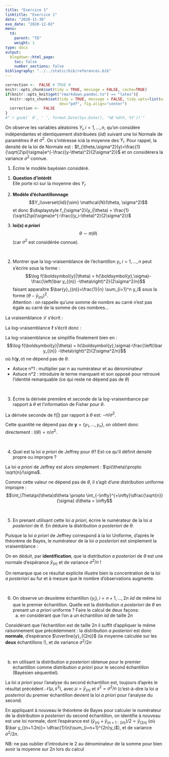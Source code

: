```yaml
---
title: "Exercice 1"
linktitle: "Exercice 1"
date: "2020-11-30"
exo_date: "2020-12-02"
menu:
  td:
    parent: "TD"
    weight: 1
type: docs
output:
  blogdown::html_page:
    toc: false
    number_sections: false
bibliography: "../../static/bib/references.bib"
---
```


```r
correction <-  FALSE # TRUE #
knitr::opts_chunk$set(tidy = TRUE, message = FALSE, cache=TRUE)
if(knitr::opts_knit$get("rmarkdown.pandoc.to") == "latex"){
  knitr::opts_chunk$set(tidy = TRUE, message = FALSE, tidy.opts=list(width.cutoff=45), 
                        dev="pdf", fig.align="center")
  correction <-  FALSE
}
#"`r gsub(' 0', ' ', format.Date(Sys.Date(), '%B %dth, %Y'))`"
```

On observe les variables aléatoires $Y_i, i=1,\ldots,n$, qu'on considère indépendantes et identiquement distribuées ($iid$) suivant une loi Normale de paramètres $\theta$ et $\sigma^2$. On s'intéresse icià la moyenne des $Y_i$.
Pour rappel, la densité de la loi de Normale est : $f_{\theta,\sigma^2}(y)=\frac{1}{\sqrt{2\pi}\sigma}e^{-\frac{(y-\theta)^2}{2\sigma^2}}$ et on considérera la variance $\sigma^2$ connue.

 1. Écrire le modèle bayésien considéré.
	
:::Correction
 1. **Question d'intérêt**  
 Elle porte ici sur la moyenne des $Y_i$.
 
 2. **Modèle d'échantillonnage**
 $$Y_i\overset{iid}{\sim} \mathcal{N}(\theta, \sigma^2)$$
 et donc $\displaystyle f_{\sigma^2}(y_i|\theta) = \frac{1}{\sqrt{2\pi}\sigma}e^{-\frac{(y_i-\theta)^2}{2\sigma^2}}$
 
 3. **loi(s) *a priori***
 $$\theta\sim\pi(\theta)$$
 (car $\sigma^2$ est considérée connue).
:::
<br>


 2. Montrer que la log-vraisemblance de l'échantillon $y_i, i=1,\ldots,n$ peut s'écrire sous la forme : 
$$\log f(\boldsymbol{y}|\theta) = h(\boldsymbol{y},\sigma)-\frac{\left(\bar y_{(n)} -\theta\right)^2}{2\sigma^2/n}$$
faisant apparaître $\bar{y}_{(n)}=\frac{1}{n} \sum_{i=1}^n y_i$ sous la forme $\left(\theta-\bar{y}_{(n)}\right)^2$.  
Attention : on rappelle qu'une somme de nombre au carré n'est pas égale au carré de la somme de ces nombres...
 
:::Correction
La vraisemblance $\mathcal{L}$ s'écrit :
\begin{align*}
\mathcal{L}(y_1,\dots,y_n|\theta) =  f(\boldsymbol{y}|\theta) & = \prod_{i=1}^n f_{\sigma^2}(y_i|\theta)\\
 & = \prod_{i=1}^n \frac{1}{\sqrt{2\pi}\sigma}e^{-\frac{(y_i-\theta)^2}{2\sigma^2}}\\
 & = \left(\frac{1}{\sqrt{2\pi}\sigma}\right)^n e^{-\frac{1}{2\sigma^2}\sum_{i=1}^n(y_i-\theta)^2}
\end{align*}

La log-vraisemblance $\ell$ s'écrit donc :
\begin{align*}
  \ell(y_1,\dots,y_n|\theta) = \log f(\boldsymbol{y}|\theta) & = n\left(\frac{1}{\sqrt{2\pi}\sigma}\right) -\frac{1}{2\sigma^2}\sum_{i=1}^n(y_i-\theta)^2\\
  & = n\log\left(\frac{1}{\sqrt{2\pi}\sigma}\right) - \frac{1}{2\sigma^2}\sum_{i=1}^n y_i^2  + 2\frac{1}{2\sigma^2}\theta\sum_{i=1}^ny_i - n\frac{1}{2\sigma^2} \theta^2\\
  & = n\log\left(\frac{1}{\sqrt{2\pi}\sigma}\right) - \frac{1}{2\sigma^2}\sum_{i=1}^n y_i^2  + 2\frac{n}{2\sigma^2}\theta\bar{y}_{(n)} - \frac{n}{2\sigma^2} \theta^2 \\
  & \phantom{ = }+ \frac{n}{2\sigma^2}\bar{y}_{(n)}^2  - \frac{n}{2\sigma^2}\bar{y}_{(n)}^2\\
  & = n\log\left(\frac{1}{\sqrt{2\pi}\sigma}\right) - \frac{1}{2\sigma^2}\sum_{i=1}^n y_i^2 + \frac{n}{2\sigma^2}\bar{y}_{(n)}^2 - \frac{n}{2\sigma^2}(\bar{y}_{(n)} - \theta)^2
\end{align*}


La log-vraisemblance se simplifie finalement bien en :
$$\log f(\boldsymbol{y}|\theta) = h(\boldsymbol{y},\sigma)-\frac{\left(\bar y_{(n)} -\theta\right)^2}{2\sigma^2/n}$$
où $h(\boldsymbol{y},\sigma)$ ne dépend pas de $\theta$. 

 - Astuce n°1 : multiplier par $n$ au numérateur et au dénominateur
 - Astuce n°2 : introduire le terme manquant et son opposé pour retrouvé l'identité remarquable (ce qui reste ne dépend pas de $\theta$)
:::
<br>

 3. Écrire la dérivée première et seconde de la log-vraisembance par rapport à $\theta$ et l'information de Fisher pour $\theta$.

:::Correction
La dérivée seconde de \log f(\boldsymbol{y}|\theta) par rapport à $\theta$ est: $-n/\sigma^2$.

Cette quantité ne dépend pas de $\boldsymbol{y} =\{y_1,\dots,y_n\}$, on obtient donc directement : $I(\theta)=n/\sigma^2$.
:::
<br>

 4. Quel est la loi *a priori* de Jeffrey pour $\theta$? Est-ce qu'il définit densité propre ou impropre ?
 
:::Correction
La loi *a priori* de Jeffrey est alors simplement : $\pi(\theta)\propto \sqrt{n}/\sigma$. 

Comme cette valeur ne dépend pas de $\theta$, il s'agit d'une distribution uniforme impropre :
    $$\int_\Theta\pi(\theta)d\theta \propto \int_{-\infty}^{+\infty}\dfrac{\sqrt{n}}{\sigma} d\theta = \infty$$
:::
<br>

 5. En prenant utilisant cette loi *a priori*, écrire le numérateur de la loi *a posteriori* de $\theta$.  En déduire la distribution *a posteriori* de $\theta$.
 
:::Correction
Puisque la loi *a priori* de Jeffrey correspond à la loi Uniforme, d'après le théorème de Bayes, le numérateur de la loi *a posteriori* est simplement la vraisemblance :
\begin{align*}
  p(\theta|\boldsymbol{y}) &\propto f(\boldsymbol{y}|\theta) \pi(\theta)\\
  & \propto e^{-\frac{(\bar y_{(n)}-\theta)^2}{2\sigma^2/n}}
\end{align*}

On en déduit, par **identification**, que la distribution *a posteriori* de $\theta$ est une normale d'espérance $\bar y_{(n)}$ et de variance $\sigma^2/n$ ! 

On remarque que ce résultat explicite illustre bien la concentration de la loi *a posteriori* au fur et à mesure que le nombre d'observations augmente.
:::
<br>



 6. On observe un deuxième échantillon $\{y_i\}, i=n+1,\ldots,2n$ $iid$ de même loi que le premier échantillon. Quelle est la distribution *a posteriori* de $\theta$ en prenant un *a priori* uniforme ? Faire le calcul de deux façons:
    a. en considérant que l'on a un échantillon $iid$ de taille $2n$

:::Correction
Considérant que l'échantillon est de taille $2n$ il suffit d'appliquer le même raisonnement que précédemment : la distribution *a posteriori* est donc **normale**, d'espérance $\overline{y}_{(2n)}$ (la moyenne calculée sur les **deux** échantillons !), et de variance $\sigma^2/2n$
:::
<br>
    
  b. en utilisant la distribution *a posteriori* obtenue pour le premier échantillon comme distribution *a priori* pour le second échantillon (Bayésien séquentiel).
  
:::Correction
La loi *a priori* pour l'analyse du second échantillon est, toujours d'après le résultat précédent $\mathcal{N}(\mu, s^2)$, avec $\mu=\bar y_{(n)}$ et $s^2=\sigma^2/n$ (c'est-à-dire la loi *a posteriroi* du premier échantillon devient la loi *a priori* pour l'analyse du second.

En appliquant à nouveau le théorème de Bayes pour calculer le numérateur de la distribution *a posteriori* du second échantillon, on identifie à nouveau est une loi normale, dont l'espérance est $(\bar y_{(n)}+ \bar y_{(n+1:2n)})/2=\bar y_{(2n)}$ (où $\bar y_{(n+1:2n)}= \dfrac{1}{n}\sum_{i=n+1}^{2n}y_i$), et de variance $\sigma^2/2n$. 

NB: ne pas oublier d'introduire le 2 au dénominateur de la somme pour bien avoir la moyenne sur $2n$ lors du calcul
:::

